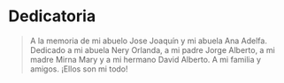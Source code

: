 # Dedicatoria {-}


> A la memoria de mi abuelo Jose Joaquín y mi abuela Ana Adelfa. Dedicado a mi abuela Nery Orlanda, a mi padre Jorge Alberto, a mi madre Mirna Mary y a mi hermano David Alberto. A mi familia y amigos. ¡Ellos son mi todo! 


